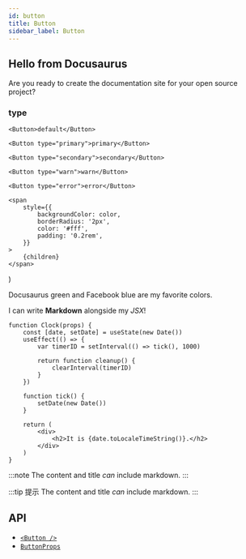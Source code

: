 ```yaml
---
id: button
title: Button
sidebar_label: Button
---
```


## Hello from Docusaurus

Are you ready to create the documentation site for your open source project?

### type


```tsx
<Button>default</Button>

<Button type="primary">primary</Button>

<Button type="secondary">secondary</Button>

<Button type="warn">warn</Button>

<Button type="error">error</Button>
```

    <span
        style={{
            backgroundColor: color,
            borderRadius: '2px',
            color: '#fff',
            padding: '0.2rem',
        }}
    >
        {children}
    </span>
)

<Highlight color="#25c2a0">Docusaurus green</Highlight> and
<Highlight color="#1877F2">Facebook blue</Highlight> are my favorite colors.

I can write **Markdown** alongside my _JSX_!

```tsx live
function Clock(props) {
    const [date, setDate] = useState(new Date())
    useEffect(() => {
        var timerID = setInterval(() => tick(), 1000)

        return function cleanup() {
            clearInterval(timerID)
        }
    })

    function tick() {
        setDate(new Date())
    }

    return (
        <div>
            <h2>It is {date.toLocaleTimeString()}.</h2>
        </div>
    )
}
```

:::note
The content and title _can_ include markdown.
:::

:::tip 提示
The content and title _can_ include markdown.
:::

## API

-   [`<Button />`](modules/_button_.md)
-   [`ButtonProps`](interfaces/_button_.buttonprops.md)
